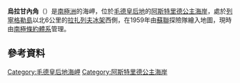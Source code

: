 {{coord|69|57|S|12|50|E|display=title}}

'''烏拉甘內角'''（{{lang-en|Uragannyy Point}}）是[[南極洲|南極洲]]的海岬，位於[[毛德皇后地|毛德皇后地]]的[[阿斯特里德公主海岸|阿斯特里德公主海岸]]，處於[[列寧格勒島|列寧格勒島]]以北6公里的[[拉扎列夫冰架|拉扎列夫冰架]]西側，在1959年由[[蘇聯|蘇聯]]探險隊繪入地圖，現時由[[南極條約體系|南極條約體系]]管理。

==參考資料==
{{usgs-gazetteer}}

{{DEFAULTSORT:Uragannyy Point}}
[[Category:毛德皇后地海岬|Category:毛德皇后地海岬]]
[[Category:阿斯特里德公主海岸|Category:阿斯特里德公主海岸]]


{{PrincessAstridCoast-geo-stub}}